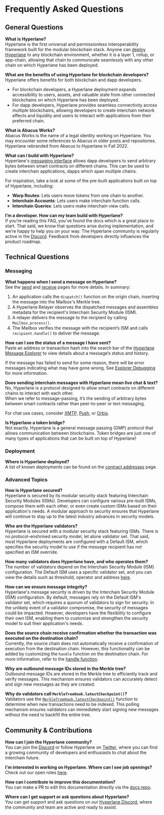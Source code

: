 # Frequently Asked Questions

## General Questions

**What is Hyperlane?**  
Hyperlane is the first universal and permissionless interoperability framework built for the modular blockchain stack. Anyone can [deploy Hyperlane](./deploy-hyperlane.mdx) to any blockchain environment, whether it is a layer 1, rollup, or app-chain, allowing that chain to communicate seamlessly with any other chain on which Hyperlane has been deployed.

**What are the benefits of using Hyperlane for blockchain developers?**  
Hyperlane offers benefits for both blockchain and dapp developers.

- For blockchain developers, a Hyperlane deployment expands accessibility to users, assets, and valuable state from other connected blockchains on which Hyperlane has been deployed.
- For dapp developers, Hyperlane provides seamless connectivity across multiple blockchains, allowing developers to create interchain network effects and liquidity and users to interact with applications from their preferred chain.

**What is Abacus Works?**  
Abacus Works is the name of a legal identity working on Hyperlane. You may encounter some references to Abacus in older posts and repositories. Hyperlane rebranded from Abacus to Hyperlane in Fall 2022.

**What can I build with Hyperlane?**  
Hyperlane's [messaging interface](./protocol/mailbox.mdx) allows dapp developers to send arbitrary bytes between smart contracts on different chains. This can be used to create interchain applications, dapps which span multiple chains.

For inspiration, take a look at some of the pre-built applications built on top of Hyperlane, including:

- **Warp Routes**: Lets users move tokens from one chain to another.
- **Interchain Accounts**: Lets users make interchain function calls.
- **Interchain Queries**: Lets users make interchain view calls.

**I’m a developer. How can my team build with Hyperlane?**  
If you’re reading this FAQ, you’ve found the docs which is a great place to start. That said, we know that questions arise during implementation, and we’re happy to help you on your way. The Hyperlane community is regularly active in the [Discord](http://discord.gg/hyperlane). Feedback from developers directly influences the product roadmap.

## Technical Questions

### Messaging

**What happens when I send a message on Hyperlane?**  
See the [send](./reference/messaging/send.mdx) and [receive](./reference/messaging/receive.mdx) pages for more details. In summary:

1. An application calls the `dispatch()` function on the origin chain, inserting the message into the Mailbox's Merkle tree.
2. A Hyperlane Relayer observes the dispatched messages and assembles metadata for the recipient's Interchain Security Module (ISM).
3. A relayer delivers the message to the recipient by calling `Mailbox.process()`.
4. The Mailbox verifies the message with the recipient’s ISM and calls `recipient.handle()` to deliver the message.

**How can I see the status of a message I have sent?**  
Paste an address or transaction hash into the search bar of the [Hyperlane Message Explorer](https://explorer.hyperlane.xyz/) to view details about a message’s status and history.

If the message has failed to send for some reason, there will be error messages indicating what may have gone wrong. See [Explorer Debugging](/docs/guides/explorer/explorer-debugging.mdx) for more information.

**Does sending interchain messages with Hyperlane mean live chat & text?**  
No, Hyperlane is a protocol designed to allow smart contracts on different chains to interact with each other.  
When we refer to message-passing, it’s the sending of arbitrary bytes between smart contracts rather than peer-to-peer or text messaging.

For chat use cases, consider [XMTP](https://xmtp.org/), [Push](https://push.org/), or [Orbis](https://useorbis.com/).

**Is Hyperlane a token bridge?**  
Not exactly. Hyperlane is a general message passing (GMP) protocol that allows communication between blockchains. Token bridges are just one of many types of applications that can be built on top of Hyperlane!

### Deployment

**Where is Hyperlane deployed?**  
A list of known deployments can be found on the [contract addresses](./reference/addresses/mailbox-addresses.mdx) page.

### Advanced Topics

**How is Hyperlane secured?**  
Hyperlane is secured by its modular security stack featuring Interchain Security Modules (ISMs). Developers can configure various pre-built ISMs, compose them with each other, or even create custom ISMs based on their application's needs.
A modular approach to security ensures that Hyperlane will continue to stay up to the latest industry advances in security models.

**Who are the Hyperlane validators?**  
Hyperlane is secured with a modular security stack featuring ISMs. There is no protocol-enshrined security model, let alone validator set. That said, most Hyperlane deployments are configured with a Default ISM, which specifies the security model to use if the message recipient has not specified an ISM override.

**How many validators does Hyperlane have, and who operates them?**  
The number of validators depend on the Interchain Security Module (ISM) configuration. The Default ISM uses a specific validator set, and you can view the details such as threshold, operator and address [here](./reference/default-ism-validators).

**How can we ensure message integrity?**  
Hyperlane's message security is driven by the Interchain Security Module (ISM) configuration. By default, messages rely on the Default ISM's validator set, which requires a quorum of validators to sign for security. In the unlikely event of a validator compromise, the security of messages could be impacted. However, developers have the flexibility to configure their own ISM, enabling them to customize and strengthen the security model to suit their application's needs.

**Does the source chain receive confirmation whether the transaction was executed on the destination chain?**  
Currently, the source chain does not automatically receive a confirmation of execution from the destination chain. However, this functionality can be added by customizing the `handle` function on the destination chain. For more information, refer to the [handle function](./reference/messaging/receive#handle).

**Why are outbound message IDs stored in the Merkle tree?**  
Outbound message IDs are stored in the Merkle tree to efficiently track and verify messages. This mechanism ensures validators can accurately detect and sign new messages as they are created.

**Why do validators call `MerkleTreeHook.latestCheckpoint()`?**  
Validators use the [`MerkleTreeHook.latestCheckpoint()`](https://github.com/hyperlane-xyz/hyperlane-monorepo/blob/5e9b8ba7ab0f54e92b3cf32806fae95eb23ad0f8/solidity/contracts/hooks/MerkleTreeHook.sol#L49) function to determine when new transactions need to be indexed. This polling mechanism ensures validators can immediately start signing new messages without the need to backfill the entire tree.

## Community & Contributions

**How can I join the Hyperlane community?**  
You can join the [Discord](http://discord.gg/hyperlane) or follow Hyperlane on [Twitter](http://twitter.com/hyperlane), where you can find a growing community of developers and enthusiasts to chat about the interchain future.

**I'm interested in working on Hyperlane. Where can I see job openings?**  
Check out our open roles [here](https://jobs.lever.co/Hyperlane).

**How can I contribute to improve this documentation?**  
You can make a PR to edit this documentation directly via the [docs repo](https://github.com/hyperlane-xyz/v3-docs).

**Where can I get support or ask questions about Hyperlane?**  
You can get support and ask questions on our [Hyperlane Discord](https://discord.com/invite/hyperlane), where the community and team are active and ready to assist.
